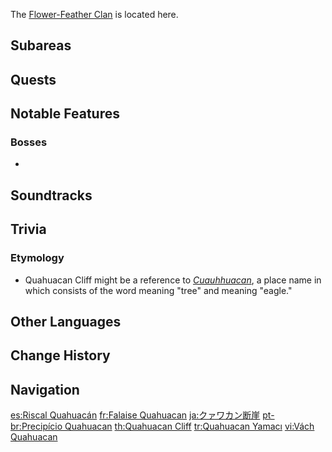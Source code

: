 {{Stub}}
{{Location Infobox
|image        = <gallery>
Quahuacan Cliff.png|In-Game
Quahuacan Cliff Map.png|Map
</gallery>
|type         = Area
|region       = Natlan
}}
{{Location Intro|description=}} The [[Flower-Feather Clan]] is located here.

==Subareas==
{{Locations by Category Table|type=Subareas}}
<!--
==Points of Interest==
{{Locations by Category Table|type=Points of Interest}}
-->
==Quests==
{{Quests by Category List|heo=1}}

==Notable Features==
<!--===Domains===
{{Domains by Category Gallery}}
-->
===Bosses===
* {{Enemy|Tenebrous Papilla}}
<!--
===Local Specialties===
* {{Item|}}

===Interactables===
* 

==Descriptions==
-->
==Soundtracks==
{{Soundtracks by Category Table|type=location}}
<!--
==Lore==

==Gallery==
<gallery>

</gallery>

==Video Guides==
{{EVT
|video   = 
|caption = 
}}
-->
==Trivia==
===Etymology=== 
*Quahuacan Cliff might be a reference to ''[https://aztecglyphs.wired-humanities.org/content/cuauhhuacan-mdz32r Cuauhhuacan]'', a place name in {{w|Nahuatl}} which consists of the word ''{{wt|cuahuitl}}'' meaning "tree" and ''{{wt|cuauhtli}}'' meaning "eagle."
==Other Languages==
{{Other Languages
|en       = Quahuacan Cliff
|zhs      = 翘枝崖
|zhs_rm   = Qiàozhī-yá
|zht      = 翹枝崖
|zht_rm   = Qiàozhī-yá
|zh_tl    = Raising-Branch Cliff
|ja       = クァワカン断崖
|ja_rm    = Kwawakan-dangai
|ja_tl    = Quahuacan Cliff
|ko       = 깃가지 절벽
|ko_tl    = Feather Branch Cliff
|es       = Riscal Quahuacán
|es_tl    = Quahuacan Cliff
|fr       = Falaise Quahuacan
|fr_tl    = Quahuacan Cliff
|ru       = Утёс Куауакан
|ru_tl    = Quahuacan Cliff
|th       = Quahuacan Cliff
|vi       = Vách Quahuacan
|vi_tl    = Quahuacan Cliff
|de       = Quahuacan-Klippe
|de_tl    = Quahuacan Cliff
|id       = Quahuacan Cliff
|pt       = Precipício Quahuacan
|pt_tl    = 
|tr       = Quahuacan Yamacı
|tr_tl    = 
|it       = Promontorio di Quahuacán
|it_tl    = 
}}

==Change History==
{{Change History|5.2}}

==Navigation==
{{Area Navbox|Natlan}}

[[es:Riscal Quahuacán]]
[[fr:Falaise Quahuacan]]
[[ja:クァワカン断崖]]
[[pt-br:Precipício Quahuacan]]
[[th:Quahuacan Cliff]]
[[tr:Quahuacan Yamacı]]
[[vi:Vách Quahuacan]]
